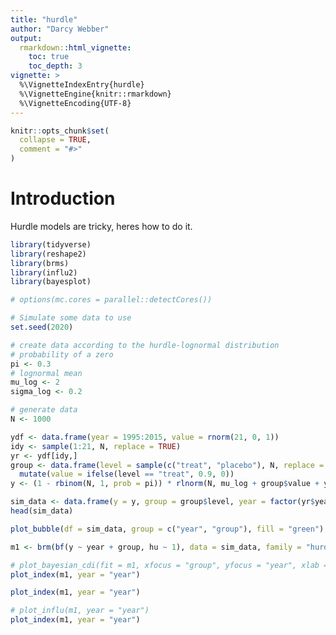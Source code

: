 ```yaml
---
title: "hurdle"
author: "Darcy Webber"
output: 
  rmarkdown::html_vignette:
    toc: true
    toc_depth: 3
vignette: >
  %\VignetteIndexEntry{hurdle}
  %\VignetteEngine{knitr::rmarkdown}
  %\VignetteEncoding{UTF-8}
---
```


```r
knitr::opts_chunk$set(
  collapse = TRUE,
  comment = "#>"
)
```

# Introduction

Hurdle models are tricky, heres how to do it.

```r
library(tidyverse)
library(reshape2)
library(brms)
library(influ2)
library(bayesplot)

# options(mc.cores = parallel::detectCores())

# Simulate some data to use
set.seed(2020)

# create data according to the hurdle-lognormal distribution
# probability of a zero
pi <- 0.3
# lognormal mean
mu_log <- 2
sigma_log <- 0.2

# generate data
N <- 1000

ydf <- data.frame(year = 1995:2015, value = rnorm(21, 0, 1))
idy <- sample(1:21, N, replace = TRUE)
yr <- ydf[idy,]
group <- data.frame(level = sample(c("treat", "placebo"), N, replace = TRUE)) %>%
  mutate(value = ifelse(level == "treat", 0.9, 0))
y <- (1 - rbinom(N, 1, prob = pi)) * rlnorm(N, mu_log + group$value + yr$value, sigma_log)

sim_data <- data.frame(y = y, group = group$level, year = factor(yr$year))
head(sim_data)
```

```r
plot_bubble(df = sim_data, group = c("year", "group"), fill = "green")
```

```r
m1 <- brm(bf(y ~ year + group, hu ~ 1), data = sim_data, family = "hurdle_lognormal", cores = 1)
```

```r
# plot_bayesian_cdi(fit = m1, xfocus = "group", yfocus = "year", xlab = "Group")
plot_index(m1, year = "year")
```

```r
plot_index(m1, year = "year")
```

```r
# plot_influ(m1, year = "year")
plot_index(m1, year = "year")
```
